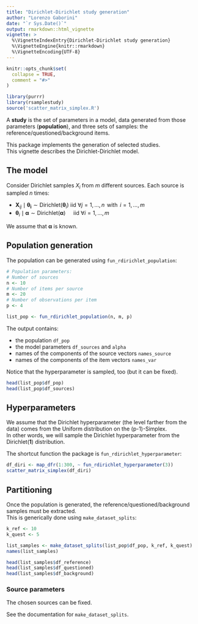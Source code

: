```yaml
---
title: "Dirichlet-Dirichlet study generation"
author: "Lorenzo Gaborini"
date: "`r Sys.Date()`"
output: rmarkdown::html_vignette
vignette: >
  %\VignetteIndexEntry{Dirichlet-Dirichlet study generation}
  %\VignetteEngine{knitr::rmarkdown}
  %\VignetteEncoding{UTF-8}
---
```

\newcommand{\simplex}[1]{\text{Simplex}{(#1)}}
\newcommand{\dirichlet}[1]{\text{Dirichlet}{(#1)}}
\renewcommand{\vec}[1]{\boldsymbol{#1}}
\newcommand{\EE}{\mathop{\mathbb{E}}}
\newcommand{\Var}{\mathop{\mathrm{Var}}}

```r
knitr::opts_chunk$set(
  collapse = TRUE,
  comment = "#>"
)

library(purrr)
library(rsamplestudy)
source('scatter_matrix_simplex.R')
```

A **study** is the set of parameters in a model, data generated from those parameters (**population**), and three sets of samples: the reference/questioned/background items.

This package implements the generation of selected studies.   
This vignette describes the Dirichlet-Dirichlet model.

## The model


Consider Dirichlet samples $X_i$ from $m$ different sources. Each source is sampled $n$ times:

- $\vec{X}_{ij} \mid \vec{\theta_i} \sim \text{Dirichlet}(\vec{\theta}_i)$ iid $\forall j = 1, \ldots, n \,$ with $\,i = 1, \ldots, m$
- $\vec{\theta}_i \mid \vec{\alpha} \sim \text{Dirichlet}(\vec{\alpha}) \quad$ iid $\forall i = 1, \ldots, m$

We assume that $\vec{\alpha}$ is known.


## Population generation

The population can be generated using `fun_rdirichlet_population`:

```r
# Population parameters:
# Number of sources
n <- 10
# Number of items per source
m <- 20
# Number of observations per item
p <- 4

list_pop <- fun_rdirichlet_population(n, m, p)
```

The output contains:

- the population `df_pop`
- the model parameters `df_sources` and `alpha`
- names of the components of the source vectors `names_source`
- names of the components of the item vectors `names_var`

Notice that the hyperparameter is sampled, too (but it can be fixed).

```r
head(list_pop$df_pop)
head(list_pop$df_sources)
```

## Hyperparameters

We assume that the Dirichlet hyperparameter (the level farther from the data) comes from the Uniform distribution on the (p-1)-Simplex.   
In other words, we will sample the Dirichlet hyperparameter from the $\dirichlet{\vec{1}}$ distribution. 

The shortcut function the package is `fun_rdirichlet_hyperparameter`:

```r
df_diri <- map_dfr(1:300, ~ fun_rdirichlet_hyperparameter(3))
scatter_matrix_simplex(df_diri)
```


## Partitioning

Once the population is generated, the reference/questioned/background samples must be extracted.   
This is generically done using `make_dataset_splits`:

```r

k_ref <- 10
k_quest <- 5

list_samples <- make_dataset_splits(list_pop$df_pop, k_ref, k_quest)
names(list_samples)
```

```r
head(list_samples$df_reference)
head(list_samples$df_questioned)
head(list_samples$df_background)
```

### Source parameters

The chosen sources can be fixed. 

See the documentation for `make_dataset_splits`.




